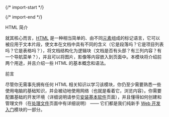 
{/* import-start */}
  
{/* import-end */}
   
<STitle>
HTML 简介
</STitle>

就其核心而言，[<u>HTML</u>](https://developer.mozilla.org/zh-CN/docs/Glossary/HTML) 是一种相当简单的、由不同[<u>元素</u>](https://developer.mozilla.org/zh-CN/docs/Glossary/Element)组成的标记语言，它可以被应用于文本片段，使文本在文档中具有不同的含义（它是段落吗？它是项目列表吗？它是表格吗？），将文档结构化为逻辑块（文档是否有头部？有三列内容？有一个导航菜单？），并且可以将图片，影像等内容嵌入到页面中。本模块将介绍前两个用途，并且介绍一些 HTML 的基本概念和语法。

<SH level="2" id="h-5ymn6kia">
前言
</SH>


尽管你无需事先拥有任何 HTML 相关知识以学习该模块，你仍至少需要熟悉一些使用电脑的基础知识，并会被动地使用网络（也就是看着它，浏览内容）。你需要配置基础的开发环境（详细说明请参见[<u>安装基本软件</u>](https://developer.mozilla.org/zh-CN/docs/Learn/Getting_started_with_the_web/Installing_basic_software)页面），并且懂得如何创建和管理文件（在[<u>处理文件</u>](https://developer.mozilla.org/zh-CN/docs/Learn/Getting_started_with_the_web/Dealing_with_files)页面中有详细说明） —— 它们都是我们纯新手 [<u>Web 开发入门</u>](https://developer.mozilla.org/zh-CN/docs/Learn/Getting_started_with_the_web)模块的一部分。
